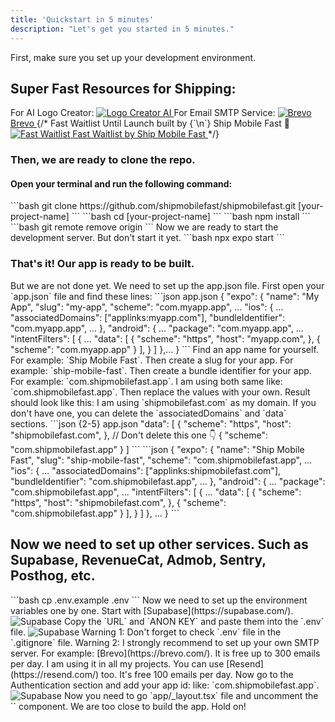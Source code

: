 ```yaml
---
title: 'Quickstart in 5 minutes'
description: "Let's get you started in 5 minutes."
---
```

<Check> First, make sure you set up your development environment. </Check>
## Super Fast Resources for Shipping:
<CardGroup>
<Card className="flex flex-row gap-4">
For AI Logo Creator:
<a href="https://logomeai.partnerlinks.io/5roh64fyuttq">
  <img src="/images/resources/logome.svg" alt="Logo Creator AI" width={100} className="filter invert dark:invert-0" />
</a>
</Card>
<Card className="flex flex-row gap-4">
For Email SMTP Service:
<a href="https://brevo.com" className="flex flex-row items-center gap-2">
  <img src="/images/resources/brevo.png" alt="Brevo" width={30} />
  <span>Brevo</span>
</a>
</Card>
{/* <Card className="flex flex-row gap-4">
  Fast Waitlist Until Launch built by {`\n`} Ship Mobile Fast 🚀
<a href="https://fastwaitlist.xyz" className="flex flex-row items-center gap-2">
  <img src="/images/resources/fastwaitlist.png" alt="Fast Waitlist" width={30} />
  <span>Fast Waitlist by Ship Mobile Fast</span>
</a>
</Card> */}
</CardGroup>



### Then, we are ready to clone the repo.
#### Open your terminal and run the following command:

<Steps>
  <Step>
    ```bash
    git clone https://github.com/shipmobilefast/shipmobilefast.git [your-project-name]
    ```
  </Step>
  <Step>
    ```bash
    cd [your-project-name]
    ```
  </Step>
  <Step>
    ```bash
    npm install
    ```
  </Step>
  <Step>
    ```bash
    git remote remove origin
    ```
  </Step>
  <Step>
    Now we are ready to start the development server. But don't start it yet.
    ```bash
    npx expo start
    ```
  </Step>
</Steps>


### That's it! Our app is ready to be built.

<Info>
  But we are not done yet. We need to set up the app.json file.
</Info>

<Steps>
  <Step>
  First open your `app.json` file and find these lines:
  ```json app.json
   {
  "expo": {
    "name": "My App",
    "slug": "my-app",
    "scheme": "com.myapp.app",
    ...
    "ios": {
      ...
      "associatedDomains": ["applinks:myapp.com"],
      "bundleIdentifier": "com.myapp.app",
      ...
    },
    "android": {
      ...
      "package": "com.myapp.app",
      ...
      "intentFilters": [
        {
          ...
          "data": [
            {
              "scheme": "https",
              "host": "myapp.com",
            },
            {
              "scheme": "com.myapp.app"
            }
          ],
        }
     ]
    },...
  }
    ```
  </Step>
  <Step>
  Find an app name for yourself. For example: `Ship Mobile Fast`.
  </Step>
  <Step>
  Then create a slug for your app. For example: `ship-mobile-fast`.
  </Step>
  <Step>
  Then create a bundle identifier for your app. For example: `com.shipmobilefast.app`.
  <Info>
    I am using both same like: `com.shipmobilefast.app`.
  </Info>
  </Step>
  <Step>
  Then replace the values with your own.
  </Step>
  <Step>
  Result should look like this:
  <Info>
    I am using `shipmobilefast.com` as my domain. If you don't have one, you can delete the `associatedDomains` and `data` sections.
    ```json {2-5} app.json
    "data": [
          {
            "scheme": "https",
            "host": "shipmobilefast.com",
          },
          // Don't delete this one 👇
          {
            "scheme": "com.shipmobilefast.app"
          }
        ]
    ```
  </Info>
  ```json
  {
  "expo": {
    "name": "Ship Mobile Fast",
    "slug": "ship-mobile-fast",
    "scheme": "com.shipmobilefast.app",
    ...
    "ios": {
      ...
      "associatedDomains": ["applinks:shipmobilefast.com"],
      "bundleIdentifier": "com.shipmobilefast.app",
      ...
    },
    "android": {
      ...
      "package": "com.shipmobilefast.app",
      ...
      "intentFilters": [
        {
          ...
          "data": [
            {
              "scheme": "https",
              "host": "shipmobilefast.com",
            },
            {
              "scheme": "com.shipmobilefast.app"
            }
          ],
        }
      ]
    },
    ...
  }
    ```
  </Step>
</Steps>

## Now we need to set up other services. Such as Supabase, RevenueCat, Admob, Sentry, Posthog, etc.
<Steps>
  <Step>
    ```bash
    cp .env.example .env
  ```
  </Step>
  <Step>
    Now we need to set up the environment variables one by one. Start with [Supabase](https://supabase.com/).
    <Frame>
      <img src="/images/setup/supabase/create.png" alt="Supabase" className="w-full" />
    </Frame>
  </Step>
  <Step>
    Copy the `URL` and `ANON KEY` and paste them into the `.env` file.
    <Frame>
      <img src="/images/setup/supabase/copy-keys.png" alt="Supabase" className="w-full" />
    </Frame>
    <Warning>
      Warning 1: Don't forget to check `.env` file in the `.gitignore` file.
    </Warning>
    <Warning>
      Warning 2: I strongly recommend to set up your own SMTP server. For example: [Brevo](https://brevo.com/). It is free up to 300 emails per day.
      <Info>
          I am using it in all my projects.
      </Info>
      You can use [Resend](https://resend.com/) too. It's free 100 emails per day.
    </Warning>
  </Step>
  <Step>
    Now go to the Authentication section and add your app id: like: `com.shipmobilefast.app`.
    <Frame>
      <img src="/images/setup/supabase/redirect-url.png" alt="Supabase" className="w-full" />
    </Frame>
  </Step>
  <Step>
  Now you need to go `app/_layout.tsx` file and uncomment the `<SupabaseProvider>` component.
  <Info>
      We are too close to build the app. Hold on!
  </Info>
  </Step>
</Steps>


